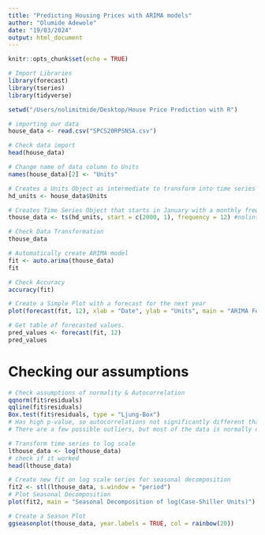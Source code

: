 ```yaml
---
title: "Predicting Housing Prices with ARIMA models"
author: "Olumide Adewole"
date: "19/03/2024"
output: html_document
---
```


```r
knitr::opts_chunk$set(echo = TRUE)
```

```r
# Import Libraries
library(forecast)
library(tseries)
library(tidyverse)
```

```r
setwd("/Users/nolimitmide/Desktop/House Price Prediction with R")
```

```r
# importing our data
house_data <- read.csv("SPCS20RPSNSA.csv")

# Check data import
head(house_data)
```

```r
# Change name of data column to Units
names(house_data)[2] <- "Units" 

# Creates a Units Object as intermediate to transform into time series
hd_units <- house_data$Units

# Creates Time Series Object that starts in January with a monthly frequency
thouse_data <- ts(hd_units, start = c(2000, 1), frequency = 12) #nolint

# Check Data Transformation
thouse_data
```

```r
# Automatically create ARIMA model
fit <- auto.arima(thouse_data)
fit
```

```r
# Check Accuracy
accuracy(fit)
```

```r
# Create a Simple Plot with a forecast for the next year
plot(forecast(fit, 12), xlab = "Date", ylab = "Units", main = "ARIMA Forecast for Case-Shiller Index") #nolint
```

```r
# Get table of forecasted values. 
pred_values <- forecast(fit, 12)
pred_values
```

# Checking our assumptions

```r
# Check assumptions of normality & Autocorrelation
qqnorm(fit$residuals)
qqline(fit$residuals)
Box.test(fit$residuals, type = "Ljung-Box")
# Has high p-value, so autocorrelations not significantly different than 0
# There are a few possible outliers, but most of the data is normally distributed
```

```r
# Transform time series to log scale
lthouse_data <- log(thouse_data)
# check if it worked
head(lthouse_data)
```

```r
# Create new fit on log scale series for seasonal decomposition
fit2 <- stl(lthouse_data, s.window = "period")
# Plot Seasonal Decomposition
plot(fit2, main = "Seasonal Decomposition of log(Case-Shiller Units)")
```

```r
# Create a Season Plot
ggseasonplot(thouse_data, year.labels = TRUE, col = rainbow(20))
```